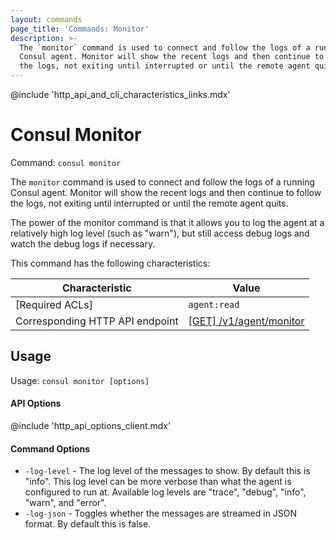 ```yaml
---
layout: commands
page_title: 'Commands: Monitor'
description: >-
  The `monitor` command is used to connect and follow the logs of a running
  Consul agent. Monitor will show the recent logs and then continue to follow
  the logs, not exiting until interrupted or until the remote agent quits.
---
```


@include 'http_api_and_cli_characteristics_links.mdx'

# Consul Monitor

Command: `consul monitor`

The `monitor` command is used to connect and follow the logs of a running
Consul agent. Monitor will show the recent logs and then continue to follow
the logs, not exiting until interrupted or until the remote agent quits.

The power of the monitor command is that it allows you to log the agent
at a relatively high log level (such as "warn"), but still access debug
logs and watch the debug logs if necessary.

This command has the following characteristics:

| Characteristic | Value |
| -------------- | ----- |
| [Required ACLs] | `agent:read` |
| Corresponding HTTP API endpoint | [\[GET\] /v1/agent/monitor](/api-docs/agent#stream-logs) |

## Usage

Usage: `consul monitor [options]`

#### API Options

@include 'http_api_options_client.mdx'

#### Command Options

- `-log-level` - The log level of the messages to show. By default this
  is "info". This log level can be more verbose than what the agent is
  configured to run at. Available log levels are "trace", "debug", "info",
  "warn", and "error".
- `-log-json` - Toggles whether the messages are streamed in JSON format.
  By default this is false.
